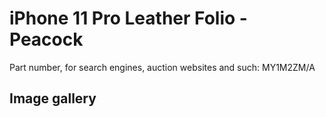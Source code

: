 # iPhone 11 Pro Leather Folio - Peacock

Part number, for search engines, auction websites and such: MY1M2ZM/A

## Image gallery

<div style={{ width: "768px" }}>
  <GalleryComponent
    images={[
      {
        original: "/everysource/MY1M2",
        thumbnail: "/everypreview/MY1M2",
      },
      {
        original: "/everysource/MY1M2_AV1",
        thumbnail: "/everypreview/MY1M2_AV1",
      },
      {
        original: "/everysource/MY1M2_AV2",
        thumbnail: "/everypreview/MY1M2_AV2",
      },
      {
        original: "/everysource/MY1M2_AV3",
        thumbnail: "/everypreview/MY1M2_AV3",
      },
      {
        original: "/everysource/MY1M2_AV4",
        thumbnail: "/everypreview/MY1M2_AV4",
      },
      {
        original: "/everysource/MY1M2_AV5",
        thumbnail: "/everypreview/MY1M2_AV5",
      }
    ]}
  />
</div>